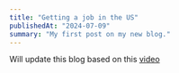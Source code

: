 ```yaml
---
title: "Getting a job in the US"
publishedAt: "2024-07-09"
summary: "My first post on my new blog."
---
```


Will update this blog based on this [video](https://www.xiaohongshu.com/explore/662f55ba000000001e01de81?xsec_token=ABGyaXuq7yw1Mfz6drNvfW_91HePjZ37e8uuK_looGnMA=&xsec_source=pc_user)
